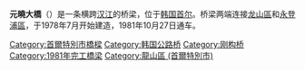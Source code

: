 {{Infobox Korean name
|img=Wonhyo Bridge and Yeouido East.jpg
|caption=
|hangul=원효대교
|hanja=元曉大橋
|rr=Wonhyo Daegyo
|mr=Wonhyo Taegyo
}}

'''元曉大橋'''（{{kor|諺=원효대교|名=南|漢=元曉大橋|羅=Wonhyo Daegyo}}）是一条横跨[[汉江_(韩国)|汉江]]的桥梁，位于[[韩国|韩国]][[首尔|首尔]]。桥梁两端连接[[龙山區|龙山區]]和[[永登浦區|永登浦區]]，于1978年7月开始建造，1981年10月27日通车。

{{汉江大桥}}

[[Category:首爾特別市橋樑|Category:首爾特別市橋樑]]
[[Category:韩国公路桥|Category:韩国公路桥]]
[[Category:刚构桥|Category:刚构桥]]
[[Category:1981年完工橋梁|Category:1981年完工橋梁]]
[[Category:龍山區_(首爾特別市)|Category:龍山區 (首爾特別市)]]

{{South Korea-stub}}